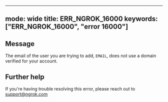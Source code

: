 
---
mode: wide
title: ERR_NGROK_16000
keywords: ["ERR_NGROK_16000", "error 16000"]
---

## Message
The email of the user you are trying to add, `EMAIL`, does not use a domain verified for your account.




## Further help
If you're having trouble resolving this error, please reach out to [support@ngrok.com](mailto:support@ngrok.com?subject=Help%20with%20ERR_NGROK_16000)

